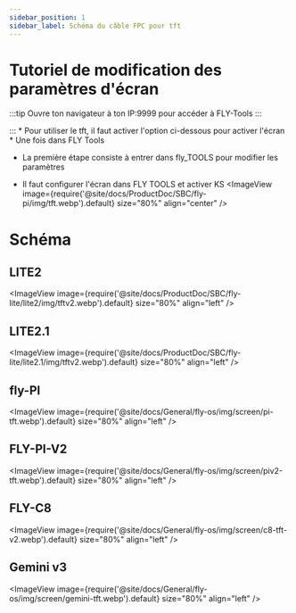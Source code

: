 ```yaml
---
sidebar_position: 1
sidebar_label: Schéma du câble FPC pour tft
---
```



# Tutoriel de modification des paramètres d'écran
:::tip
Ouvre ton navigateur à ton IP:9999 pour accéder à FLY-Tools
:::

:::
    * Pour utiliser le tft, il faut activer l'option ci-dessous pour activer l'écran
    * Une fois dans FLY Tools
* La première étape consiste à entrer dans fly_TOOLS pour modifier les paramètres

* Il faut configurer l'écran dans FLY TOOLS et activer KS
<ImageView image={require('@site/docs/ProductDoc/SBC/fly-pi/img/tft.webp').default} size="80%" align="center" />

# Schéma
## LITE2
<ImageView image={require('@site/docs/ProductDoc/SBC/fly-lite/lite2/img/tftv2.webp').default} size="80%" align="left" />

## LITE2.1
<ImageView image={require('@site/docs/ProductDoc/SBC/fly-lite/lite2.1/img/tftv2.webp').default} size="80%" align="left" />

## fly-PI
<ImageView image={require('@site/docs/General/fly-os/img/screen/pi-tft.webp').default} size="80%" align="left" />

## FLY-PI-V2
<ImageView image={require('@site/docs/General/fly-os/img/screen/piv2-tft.webp').default} size="80%" align="left" />

## FLY-C8
<ImageView image={require('@site/docs/General/fly-os/img/screen/c8-tft-v2.webp').default} size="80%" align="left" />

## Gemini v3
<ImageView image={require('@site/docs/General/fly-os/img/screen/gemini-tft.webp').default} size="80%" align="left" />